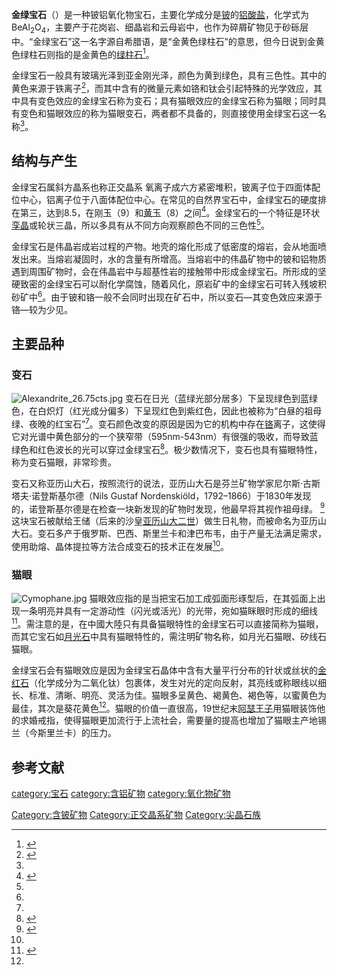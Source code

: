 {{Infobox mineral
| name = 金绿宝石
| category = 氧化物
| boxwidth =
| boxbgcolor =
| image =  Chrysoberyl-282796.jpg
| imagesize = 200
| caption =
| formula = BeAl<sub>2</sub>O<sub>4</sub>
| molweight = 127
| color = 依含微量元素不同，呈现绿色、黄色等颜色
| habit = 
| system = [[正交晶系|正交晶系]]
| cleavage = 三组不完全解理
| fracture = 貝殼狀或不规则缺口
| tenacity = 脆
| mohs = 8.5
| luster = 玻璃光澤
| streak = 白色
| density = 3.5 - 3.84
| diaphaneity= 透明
| references  = <ref name=HBM>{{cite web|title=Handbook of Mineralogy|url=http://rruff.geo.arizona.edu/doclib/hom/chrysoberyl.pdf|accessdate=2014-08-26|archive-date=2011-12-15|archive-url=https://web.archive.org/web/20111215182729/http://rruff.geo.arizona.edu/doclib/hom/chrysoberyl.pdf|dead-url=no}}</ref><ref name=Mindat>{{cite web|title=Mindat|url=http://www.mindat.org/min-1039.html|accessdate=2014-08-26|archive-date=2017-01-13|archive-url=https://web.archive.org/web/20170113181944/http://www.mindat.org/min-1039.html|dead-url=no}}</ref>
}}
'''金绿宝石'''（{{lang-en|'''Chrysoberyl'''}}）是一种铍铝氧化物宝石，主要化学成分是[[铍|铍]]的[[铝酸盐|铝酸盐]]，化学式为BeAl<sub>2</sub>O<sub>4</sub>，主要产于花岗岩、细晶岩和云母岩中，也作为碎屑矿物见于砂砾层中。“金绿宝石”这一名字源自希腊语，是“金黄色绿柱石”的意思，但今日说到金黄色绿柱石则指的是金黄色的[[绿柱石|绿柱石]]<ref name="宝石学">{{cite book|title=宝石学与宝石鉴定|author=孟祥振、赵梅芳|publisher=上海大学出版社|year=2004|pages=144-149}}</ref>。

金绿宝石一般具有玻璃光泽到亚金刚光泽，颜色为黄到绿色，具有三色性。其中的黄色来源于铁离子<ref name="系统宝石学">{{cite book|title=系统宝石学 （第二版）|author=张蓓莉 主编|publisher=地质出版社|year=2006|pages=258-267}}</ref>，而其中含有的微量元素如铬和钛会引起特殊的光学效应，其中具有变色效应的金绿宝石称为变石；具有猫眼效应的金绿宝石称为猫眼；同时具有变色和猫眼效应的称为猫眼变石，两者都不具备的，则直接使用金绿宝石这一名称<ref name="宝石学"/>。

==结构与产生==
金绿宝石属斜方晶系也称正交晶系 氧离子成六方紧密堆积，铍离子位于四面体配位中心，铝离子位于八面体配位中心。在常见的自然界宝石中，金绿宝石的硬度排在第三，达到8.5，在刚玉（9）和[[黄玉|黄玉]]（8）之间<ref>{{cite book|last=Klein|first=Cornelis|coauthors=and Cornelius S. Hurlbut, Jr.|title=Manual of Mineralogy|url=https://archive.org/details/manualofmineralo00klei|year=1985|edition=20th ed.|publisher=Wiley|location=New York|isbn=0-471-80580-7}}</ref>。金绿宝石的一个特征是环状[[孪晶|孪晶]]或轮状三晶，所以多具有从不同方向观察颜色不同的三色性<ref name="系统宝石学"/>。

金绿宝石是伟晶岩成岩过程的产物。地壳的熔化形成了低密度的熔岩，会从地面喷发出来。当熔岩凝固时，水的含量有所增高。当熔岩中的伟晶矿物中的铍和铝物质遇到周围矿物时，会在伟晶岩中与超基性岩的接触带中形成金绿宝石。所形成的坚硬致密的金绿宝石可以耐化学腐蚀，随着风化，原岩矿中的金绿宝石可转入残坡积砂矿中<ref name="宝石学"/>。由于铍和铬一般不会同时出现在矿石中，所以变石—其变色效应来源于铬—较为少见。

==主要品种==
===变石===
[[Image:Alexandrite_26.75cts.jpg|thumb]]
变石在日光（蓝绿光部分居多）下呈现绿色到蓝绿色，在白炽灯（红光成分偏多）下呈现红色到紫红色，因此也被称为“白昼的祖母绿、夜晚的红宝石”<ref name="宝石学"/>。变石颜色改变的原因是因为它的机构中存在[[铬|铬]]离子，这使得它对光谱中黄色部分的一个狭窄带（595nm-543nm）有很强的吸收，而导致蓝绿色和红色波长的光可以穿过金绿宝石<ref name="alexandrite">{{cite web | url=http://www.alexandrite.net/chapters/faq/why-does-alexandrite-appear-to-change-color-in-sunlight-and-artificial-light.html | title=Why does alexandrite appear to change color in sunlight and artificial light? | accessdate=2014-08-26| archive-date=2014-07-14 | archive-url=https://web.archive.org/web/20140714222751/http://www.alexandrite.net/chapters/faq/why-does-alexandrite-appear-to-change-color-in-sunlight-and-artificial-light.html | dead-url=no }}</ref>。极少数情况下，变石也具有猫眼特性，称为变石猫眼，非常珍贵。

变石又称亚历山大石，按照流行的说法，亚历山大石是芬兰矿物学家尼尔斯·古斯塔夫·诺登斯基尔德（Nils Gustaf Nordenskiöld，1792–1866）于1830年发现的，诺登斯基尔德是在检查一块新发现的矿物时发现，他最早将其视作祖母绿。 <ref>{{cite web | url = http://www.alexandrite.net/chapters/chapter2/index.html | title = "Alexandrite or Diaphanite?".  In Alexandrite Tsarstone Collectors Guide. | year = 2006 | accessdate = 20014-8-26 | archive-date = 2007-10-12 | archive-url = https://web.archive.org/web/20071012002934/http://alexandrite.net/chapters/chapter2/index.html | dead-url = no }}</ref>这块宝石被献给王储（后来的沙皇[[亚历山大二世|亚历山大二世]]）做生日礼物，而被命名为亚历山大石。变石多产于俄罗斯、巴西、斯里兰卡和津巴布韦，由于产量无法满足需求，使用助熔、晶体提拉等方法合成变石的技术正在发展<ref name="系统宝石学"/>。

===猫眼===
[[File:Cymophane.jpg|thumb]]
猫眼效应指的是当把宝石加工成弧面形琢型后，在其弧面上出现一条明亮并具有一定游动性（闪光或活光）的光带，宛如猫眯眼时形成的细线<ref>{{cite book|title=宝石学与宝石鉴定|author=孟祥振、赵梅芳|publisher=上海大学出版社|pages=62-63}}</ref>。需注意的是，在中國大陸只有具备猫眼特性的金绿宝石可以直接简称为猫眼，而其它宝石如[[月光石|月光石]]中具有猫眼特性的，需注明矿物名称，如月光石猫眼、矽线石猫眼。

金绿宝石会有猫眼效应是因为金绿宝石晶体中含有大量平行分布的针状或丝状的[[金红石|金红石]]（化学成分为二氧化钛）包裹体，发生对光的定向反射，其亮线或称眼线以细长、标准、清晰、明亮、灵活为佳。猫眼多呈黄色、褐黄色、褐色等，以蜜黄色为最佳，其次是葵花黄色<ref name="宝石学"/>。猫眼的价值一直很高，19世纪末[[阿瑟王子_(康诺特和斯特拉森公爵)|阿瑟王子]]用猫眼装饰他的求婚戒指，使得猫眼更加流行于上流社会，需要量的提高也增加了猫眼主产地锡兰（今斯里兰卡）的压力。

==参考文献==
{{reflist|2}}
{{珠寶材料}}
[[category:宝石|category:宝石]]
[[category:含铝矿物|category:含铝矿物]]
[[Category:含铍矿物|Category:含铍矿物]]
[[Category:正交晶系矿物|Category:正交晶系矿物]]
[[Category:尖晶石族|Category:尖晶石族]]
[[category:氧化物矿物|category:氧化物矿物]]